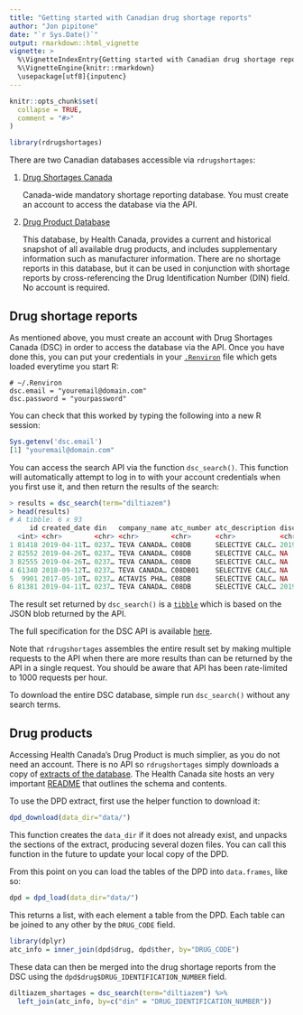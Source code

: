 ```yaml
---
title: "Getting started with Canadian drug shortage reports"
author: "Jon pipitone"
date: "`r Sys.Date()`"
output: rmarkdown::html_vignette
vignette: >
  %\VignetteIndexEntry{Getting started with Canadian drug shortage reports}
  %\VignetteEngine{knitr::rmarkdown}
  \usepackage[utf8]{inputenc}
---
```


```r
knitr::opts_chunk$set(
  collapse = TRUE,
  comment = "#>"
)
```

```r
library(rdrugshortages)
```

There are two Canadian databases accessible via `rdrugshortages`: 

1. [Drug Shortages Canada](https://drugshortagescanada.ca)

    Canada-wide mandatory shortage reporting database. You must create an
    account to access the database via the API.
    
1. [Drug Product Database](https://www.canada.ca/en/health-canada/services/drugs-health-products/drug-products/drug-product-database.html)

    This database, by Health Canada, provides a current and historical snapshot
    of all available drug products, and includes supplementary information such
    as manufacturer information. There are no shortage reports in this database,
    but it can be used in conjunction with shortage reports by cross-referencing
    the Drug Identification Number (DIN) field. No account is required.


## Drug shortage reports 

As mentioned above, you must create an account with Drug Shortages Canada (DSC)
in order to access the database via the API.  Once you have done this, you can
put your credentials in your
[`.Renviron`](https://www.dartistics.com/renviron.html) file which gets loaded
everytime you start R:

```
# ~/.Renviron
dsc.email = "youremail@domain.com"
dsc.password = "yourpassword"
```

You can check that this worked by typing the following into a new R session: 

```r
Sys.getenv('dsc.email')
[1] "youremail@domain.com"
```

You can access the search API via the function `dsc_search()`. This function
will automatically attempt to log in to with your account credentials when you
first use it, and then return the results of the search: 

```r
> results = dsc_search(term="diltiazem")
> head(results)
# A tibble: 6 x 93
     id created_date din   company_name atc_number atc_description discontinuation… updated_date status
  <int> <chr>        <chr> <chr>        <chr>      <chr>           <chr>            <chr>        <chr> 
1 81418 2019-04-11T… 0237… TEVA CANADA… C08DB      SELECTIVE CALC… 2019-03-15T00:0… 2019-04-11T… disco…
2 82552 2019-04-26T… 0237… TEVA CANADA… C08DB      SELECTIVE CALC… NA               2019-04-26T… activ…
3 82555 2019-04-26T… 0237… TEVA CANADA… C08DB      SELECTIVE CALC… NA               2019-04-26T… activ…
4 61340 2018-09-12T… 0237… TEVA CANADA… C08DB01    SELECTIVE CALC… NA               2018-10-11T… activ…
5  9901 2017-05-10T… 0237… ACTAVIS PHA… C08DB      SELECTIVE CALC… NA               2017-09-19T… resol…
6 81381 2019-04-11T… 0237… TEVA CANADA… C08DB      SELECTIVE CALC… 2019-01-09T00:0… 2019-04-11T… disco…
```
The result set returned by `dsc_search()` is a
[`tibble`](https://tibble.tidyverse.org/) which is based on the JSON blob
returned by the API.

The full specification for the DSC API is available [here](https://www.drugshortagescanada.ca/blog/52). 

Note that `rdrugshortages` assembles the entire result set by making multiple
requests to the API when there are more results than can be returned by the API
in a single request. You should be aware that API has been rate-limited to 1000
requests per hour.

To download the entire DSC database, simple run `dsc_search()` without any
search terms.

## Drug products

Accessing Health Canada's Drug Product is much simplier, as you do not need an account. There is no API so `rdrugshortages` simply downloads a copy of [extracts of the database](https://www.canada.ca/en/health-canada/services/drugs-health-products/drug-products/drug-product-database/what-data-extract-drug-product-database.html). The Health Canada site hosts an very important [README](https://www.canada.ca/en/health-canada/services/drugs-health-products/drug-products/drug-product-database/read-file-drug-product-database-data-extract.html) that outlines the schema and contents. 

To use the DPD extract, first use the helper function to download it: 

```r
dpd_download(data_dir="data/")
```

This function creates the `data_dir` if it does not already exist, and unpacks
the sections of the extract, producing several dozen files. You can call this
function in the future to update your local copy of the DPD.

From this point on you can load the tables of the DPD into `data.frames`, like so: 

```r
dpd = dpd_load(data_dir="data/")
```

This returns a list, with each element a table from the DPD. Each table can be
joined to any other by the `DRUG_CODE` field. 

```r
library(dplyr)
atc_info = inner_join(dpd$drug, dpd$ther, by="DRUG_CODE")
```

These data can then be merged into the drug shortage reports from the DSC using
the `dpd$drug$DRUG_IDENTIFICATION_NUMBER` field.

```r
diltiazem_shortages = dsc_search(term="diltiazem") %>%
  left_join(atc_info, by=c("din" = "DRUG_IDENTIFICATION_NUMBER"))
```
